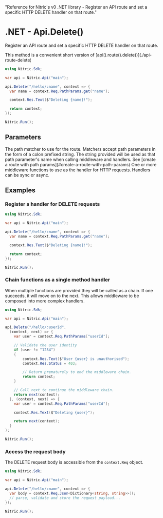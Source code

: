   "Reference for Nitric's v0 .NET library - Register an API route and set a specific HTTP DELETE handler on that route."

# .NET - Api.Delete()

Register an API route and set a specific HTTP DELETE handler on that route.

<Note>
  This method is a convenient short version of
  [api().route().delete()](./api-route-delete)
</Note>

```csharp
using Nitric.Sdk;

var api = Nitric.Api("main");

api.Delete("/hello/:name", context => {
  var name = context.Req.PathParams.get("name");

  context.Res.Text($"Deleting {name}!");

  return context;
});

Nitric.Run();
```

## Parameters

<Properties>
  <Property name="match" type="string" required>
    The path matcher to use for the route. Matchers accept path parameters in
    the form of a colon prefixed string. The string provided will be used as
    that path parameter's name when calling middleware and handlers. See [create
    a route with path params](#create-a-route-with-path-params)
  </Property>
  <Property
    name="...middleware"
    type="Middleware&lt;HttpContext&gt; or Func&lt;HttpContext, HttpContext&gt;"
    required
  >
    One or more middleware functions to use as the handler for HTTP requests.
    Handlers can be sync or async.
  </Property>
</Properties>

## Examples

### Register a handler for DELETE requests

```csharp
using Nitric.Sdk;

var api = Nitric.Api("main");

api.Delete("/hello/:name", context => {
  var name = context.Req.PathParams.get("name");

  context.Res.Text($"Deleting {name}!");

  return context;
});

Nitric.Run();
```

### Chain functions as a single method handler

When multiple functions are provided they will be called as a chain. If one succeeds, it will move on to the next. This allows middleware to be composed into more complex handlers.

```csharp
using Nitric.Sdk;

var api = Nitric.Api("main");

api.Delete("/hello/:userId",
  (context, next) => {
    var user = context.Req.PathParams["userId"];

    // Validate the user identity
    if (user != "1234")
    {
        context.Res.Text($"User {user} is unauthorised");
        context.Res.Status = 403;

        // Return prematurely to end the middleware chain.
        return context;
    }

    // Call next to continue the middleware chain.
    return next(context);
  }, (context, next) => {
    var user = context.Req.PathParams["userId"];

    context.Res.Text($"Deleting {user}");

    return next(context);
  }
);

Nitric.Run();
```

### Access the request body

The DELETE request body is accessible from the `context.Req` object.

```csharp
using Nitric.Sdk;

var api = Nitric.Api("main");

api.Delete("/hello/:name", context => {
  var body = context.Req.Json<Dictionary<string, string>>();
  // parse, validate and store the request payload...
});

Nitric.Run();
```
